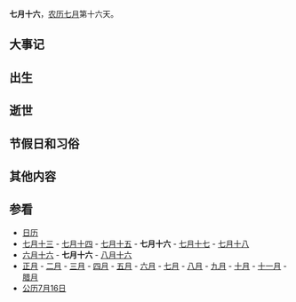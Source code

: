 {{Lunar07Calendar}}
'''七月十六'''，[[农历|农历]][[七月_(农历)|七月]]第十六天。

== 大事记 ==

== 出生 ==

== 逝世 ==

== 节假日和习俗 ==

== 其他内容 ==

== 参看 ==
*[[历史上的今天|日历]]
*[[七月十三|七月十三]] - [[七月十四|七月十四]] - [[七月十五|七月十五]] - '''七月十六''' - [[七月十七|七月十七]] - [[七月十八|七月十八]]
*[[六月十六|六月十六]] - '''七月十六''' - [[八月十六|八月十六]]
*[[正月|正月]] - [[二月_(农历)|二月]] - [[三月_(农历)|三月]] - [[四月_(农历)|四月]] - [[五月_(农历)|五月]] - [[六月_(农历)|六月]] - [[七月_(农历)|七月]] - [[八月_(农历)|八月]] - [[九月_(农历)|九月]] - [[十月_(农历)|十月]] - [[十一月_(农历)|十一月]] - [[腊月|腊月]]
*[[公历|公历]][[7月16日|7月16日]]